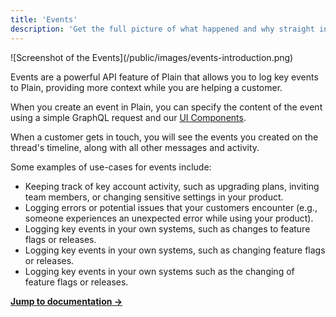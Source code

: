 ```yaml
---
title: 'Events'
description: 'Get the full picture of what happened and why straight in Plain.'
---
```


<Frame>![Screenshot of the Events](/public/images/events-introduction.png)</Frame>

Events are a powerful API feature of Plain that allows you to log key events to Plain, providing more context while you are helping a customer.

When you create an event in Plain, you can specify the content of the event using a simple GraphQL request and our [UI Components](/api-reference/ui-components).

When a customer gets in touch, you will see the events you created on the thread's timeline, along with all other messages and activity.

Some examples of use-cases for events include:

- Keeping track of key account activity, such as upgrading plans, inviting team members, or changing sensitive settings in your product.
- Logging errors or potential issues that your customers encounter (e.g., someone experiences an unexpected error while using your product).
- Logging key events in your own systems, such as changes to feature flags or releases.
- Logging key events in your own systems, such as changing feature flags or releases.
- Logging key events in your own systems such as the changing of feature flags or releases.

[**Jump to documentation →**](/api-reference/graphql/events)
